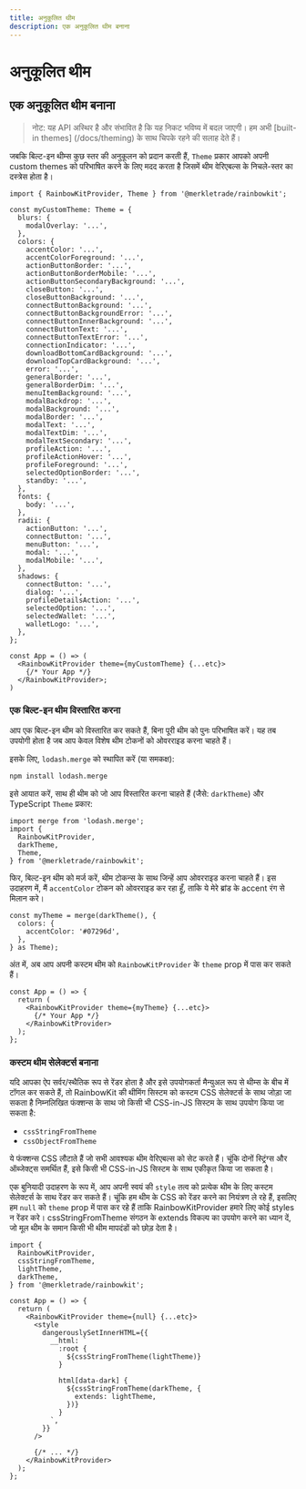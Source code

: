 ```yaml
---
title: अनुकूलित थीम
description: एक अनुकूलित थीम बनाना
---
```


# अनुकूलित थीम

## एक अनुकूलित थीम बनाना

> नोट: यह API अस्थिर है और संभावित
> है कि यह निकट भविष्य में बदल जाएगी। हम
> अभी [built-in themes] \(/docs/theming) के साथ चिपके रहने की सलाह देते हैं।

जबकि बिल्ट-इन थीम्स कुछ स्तर की अनुकूलन को प्रदान करती हैं, `Theme` प्रकार आपको अपनी custom themes को परिभाषित करने के लिए मदद करता है जिसमें थीम वेरिएबल्स के निचले-स्तर का दस्त्रेस होता है।

```tsx
import { RainbowKitProvider, Theme } from '@merkletrade/rainbowkit';

const myCustomTheme: Theme = {
  blurs: {
    modalOverlay: '...',
  },
  colors: {
    accentColor: '...',
    accentColorForeground: '...',
    actionButtonBorder: '...',
    actionButtonBorderMobile: '...',
    actionButtonSecondaryBackground: '...',
    closeButton: '...',
    closeButtonBackground: '...',
    connectButtonBackground: '...',
    connectButtonBackgroundError: '...',
    connectButtonInnerBackground: '...',
    connectButtonText: '...',
    connectButtonTextError: '...',
    connectionIndicator: '...',
    downloadBottomCardBackground: '...',
    downloadTopCardBackground: '...',
    error: '...',
    generalBorder: '...',
    generalBorderDim: '...',
    menuItemBackground: '...',
    modalBackdrop: '...',
    modalBackground: '...',
    modalBorder: '...',
    modalText: '...',
    modalTextDim: '...',
    modalTextSecondary: '...',
    profileAction: '...',
    profileActionHover: '...',
    profileForeground: '...',
    selectedOptionBorder: '...',
    standby: '...',
  },
  fonts: {
    body: '...',
  },
  radii: {
    actionButton: '...',
    connectButton: '...',
    menuButton: '...',
    modal: '...',
    modalMobile: '...',
  },
  shadows: {
    connectButton: '...',
    dialog: '...',
    profileDetailsAction: '...',
    selectedOption: '...',
    selectedWallet: '...',
    walletLogo: '...',
  },
};

const App = () => (
  <RainbowKitProvider theme={myCustomTheme} {...etc}>
    {/* Your App */}
  </RainbowKitProvider>;
)
```

### एक बिल्ट-इन थीम विस्तारित करना

आप एक बिल्ट-इन थीम को विस्तारित कर सकते हैं, बिना पूरी थीम को पुनः परिभाषित करें। यह तब उपयोगी होता है जब आप केवल विशेष थीम टोकनों को ओवरराइड करना चाहते हैं।

इसके लिए, `lodash.merge` को स्थापित करें (या समकक्ष):

```bash
npm install lodash.merge
```

इसे आयात करें, साथ ही थीम को जो आप विस्तारित करना चाहते हैं (जैसे: `darkTheme`) और TypeScript `Theme` प्रकार:

```tsx
import merge from 'lodash.merge';
import {
  RainbowKitProvider,
  darkTheme,
  Theme,
} from '@merkletrade/rainbowkit';
```

फिर, बिल्ट-इन थीम को मर्ज करें, थीम टोकन्स के साथ जिन्हें आप ओवरराइड करना चाहते हैं। इस उदाहरण में, मैं `accentColor` टोकन को ओवरराइड कर रहा हूँ, ताकि ये मेरे ब्रांड के accent रंग से मिलान करे।

```tsx
const myTheme = merge(darkTheme(), {
  colors: {
    accentColor: '#07296d',
  },
} as Theme);
```

अंत में, अब आप अपनी कस्टम थीम को `RainbowKitProvider` के `theme` prop में पास कर सकते हैं।

```tsx
const App = () => {
  return (
    <RainbowKitProvider theme={myTheme} {...etc}>
      {/* Your App */}
    </RainbowKitProvider>
  );
};
```

### कस्टम थीम सेलेक्टर्स बनाना

यदि आपका ऐप सर्वर/स्थैतिक रूप से रेंडर होता है और इसे उपयोगकर्ता मैन्युअल रूप से थीम्स के बीच में टॉगल कर सकते हैं, तो RainbowKit की थीमिंग सिस्टम को कस्टम CSS सेलेक्टर्स के साथ जोड़ा जा सकता है निम्नलिखित फंक्शन्स के साथ जो किसी भी CSS-in-JS सिस्टम के साथ उपयोग किया जा सकता है:

- `cssStringFromTheme`
- `cssObjectFromTheme`

ये फंक्शन्स CSS लौटाते हैं जो सभी आवश्यक थीम वेरिएबल्स को सेट करते हैं। चूंकि दोनों स्ट्रिंग्स और ऑब्जेक्ट्स समर्थित हैं, इसे किसी भी CSS-in-JS सिस्टम के साथ एकीकृत किया जा सकता है।

एक बुनियादी उदाहरण के रूप में, आप अपनी स्वयं की `style` तत्व को प्रत्येक थीम के लिए कस्टम सेलेक्टर्स के साथ रेंडर कर सकते हैं। चूंकि हम थीम के CSS को रेंडर करने का नियंत्रण ले रहे हैं, इसलिए हम `null` को `theme` prop में पास कर रहे हैं ताकि RainbowKitProvider हमारे लिए कोई styles न रेंडर करे। cssStringFromTheme संगठन के extends विकल्प का उपयोग करने का ध्यान दें, जो मूल थीम के समान किसी भी थीम मापदंडों को छोड़ देता है।

```tsx
import {
  RainbowKitProvider,
  cssStringFromTheme,
  lightTheme,
  darkTheme,
} from '@merkletrade/rainbowkit';

const App = () => {
  return (
    <RainbowKitProvider theme={null} {...etc}>
      <style
        dangerouslySetInnerHTML={{
          __html: `
            :root {
              ${cssStringFromTheme(lightTheme)}
            }

            html[data-dark] {
              ${cssStringFromTheme(darkTheme, {
                extends: lightTheme,
              })}
            }
          `,
        }}
      />

      {/* ... */}
    </RainbowKitProvider>
  );
};
```
